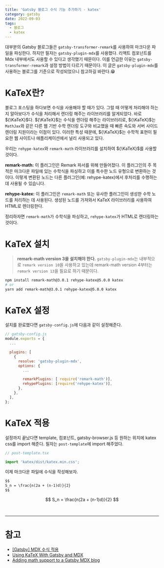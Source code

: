 ```yaml
---
title: 'Gatsby 블로그 수식 기능 추가하기 - katex'
category: gatsby
date: 2022-09-03
tags:
  - 블로그
  - katex
---
```


대부분의 Gatsby 블로그들은 `gatsby-transformer-remark`를 사용하여 마크다운 파일을 파싱한다. 하지만 필자는 `gatsby-plugin-mdx`를 사용했다. 리액트 컴포넌트를 Mdx 내부에서도 사용할 수 있다고 생각했기 때문이다. 이를 언급한 이유는 `gatsby-transformer-remark`과 설정 방법이 다르기 때문이다. 이 글은 `gatsby-plugin-mdx`를 사용하는 블로그를 기준으로 작성되었으니 참고하길 바란다.😁

# KaTeX란?

블로그 포스팅을 하다보면 수식을 사용해야 할 때가 있다. 그럴 때 어떻게 처리해야 하는지 알아보다가 수식을 처리해서 렌더링 해주는 라이브러리를 알게되었다. 바로 ${\KaTeX}$다. ${\KaTeX}$는 수식을 렌더링 해주는 라이브러리로, ${\KaTeX}$는 `MathJax`와 같은 다른 웹 기반 수학 렌더링 도구와 비교했을 때 빠른 속도와 서버 사이드 렌더링 지원이라는 이점이 있다. 이러한 특성 때문에, ${\KaTeX}$는 수학적 표현이 필요한 웹 사이트나 애플리케이션에서 널리 사용되고 있다.

우리는 `rehype-katex`와 `remark-math` 라이브러리를 설치하여 ${\KaTeX}$를 사용할 것이다.

**remark-math:** 이 플러그인은 Remark 파서를 위해 만들어졌다. 이 플러그인의 주 목적은 마크다운 파일에 있는 수학식을 파싱하고 이를 특수한 노드 유형으로 변환하는 것이다. 이렇게 변환된 노드는 다른 플러그인(예: rehype-katex)에서 후처리를 수행하는 데 사용될 수 있습니다.

**rehype-katex:** 이 플러그인은 `remark-math` 또는 유사한 플러그인이 생성한 수학 노드를 처리하는 데 사용된다. 생성된 노드를 가져와서 KaTeX 라이브러리를 사용하여 HTML로 렌더링한다.

정리하자면 `remark-math`가 수학식을 파싱하고, `rehype-katex`가 HTML로 렌더링하는 것이다.

# KaTeX 설치

> **remark-math version 3을 설치해야 한다.** `gatsby-plugin-mdx`는 내부적으로 `remark version 10`을 사용하고 있는데 remark-math version 4부터는 `remark version 13`을 필요로 하기 때문이다.

```bash
npm install remark-math@3.0.1 rehype-katex@5.0.0 katex
# or
yarn add remark-math@3.0.1 rehype-katex@5.0.0 katex
```

# KaTeX 설정

설치를 완료했다면 `gatsby-config.js`에 다음과 같이 설정해준다.

```js
// gatsby-config.js
module.exports = {
  ...

  plugins: [
    {
      resolve: 'gatsby-plugin-mdx',
      options: {
        ...

        remarkPlugins: [ require('remark-math')],
        rehypePlugins: [require('rehype-katex')],
      },
    },
  ],
};
```

# KaTeX 적용

설정까지 끝났다면 template, 컴포넌트, gatsby-browser.js 등 원하는 위치에 katex css를 import 해준다. 필자는 `post-template`에 import 해주었다.

```js
// post-template.tsx

import 'katex/dist/katex.min.css';
```

이제 마크다운 파일에 수식을 작성해보자.

```md
$$
S_n = \frac{n(2a + (n-1)d)}{2}
$$
```

$$
S_n = \frac{n(2a + (n-1)d)}{2}
$$

<br />

---

# 참고

- [[Gatsby] MDX 수식 적용](https://woong-jae.com/gatsby/210926-mdx-math-equation)
- [Using KaTeX With Gatsby and MDX](https://trevorblades.com/lab/katex-in-mdx)
- [Adding math support to a Gatsby MDX blog](https://nickymeuleman.netlify.app/blog/math-gatsby-mdx)
